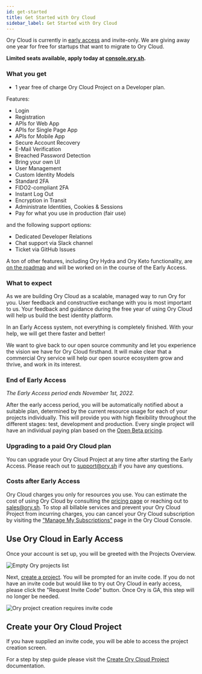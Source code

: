 ```yaml
---
id: get-started
title: Get Started with Ory Cloud
sidebar_label: Get Started with Ory Cloud
---
```


Ory Cloud is currently in [early access](./early-access.mdx) and invite-only. We
are giving away one year for free for startups that want to migrate to Ory
Cloud.

**Limited seats available, apply today at
[console.ory.sh](https://console.ory.sh/registration).**

### What you get

- 1 year free of charge Ory Cloud Project on a Developer plan.

Features:

- Login
- Registration
- APIs for Web App
- APIs for Single Page App
- APIs for Mobile App
- Secure Account Recovery
- E-Mail Verification
- Breached Password Detection
- Bring your own UI
- User Management
- Custom Identity Models
- Standard 2FA
- FIDO2-compliant 2FA
- Instant Log Out
- Encryption in Transit
- Administrate Identities, Cookies & Sessions
- Pay for what you use in production (fair use)

and the following support options:

- Dedicated Developer Relations
- Chat support via Slack channel
- Ticket via GitHub Issues

A ton of other features, including Ory Hydra and Ory Keto functionality, are
[on the roadmap](./early-access.mdx) and will be worked on in the course of the
Early Access.

### What to expect

As we are building Ory Cloud as a scalable, managed way to run Ory for you. User
feedback and constructive exchange with you is most important to us. Your
feedback and guidance during the free year of using Ory Cloud will help us build
the best identity platform.

In an Early Access system, not everything is completely finished. With your
help, we will get there faster and better!

We want to give back to our open source community and let you experience the
vision we have for Ory Cloud firsthand. It will make clear that a commercial Ory
service will help our open source ecosystem grow and thrive, and work in its
interest.

### End of Early Access

_The Early Access period ends November 1st, 2022._

After the early access period, you will be automatically notified about a
suitable plan, determined by the current resource usage for each of your
projects individually. This will provide you with high flexibility throughout
the different stages: test, development and production. Every single project
will have an individual paying plan based on the
[Open Beta pricing](https://www.ory.sh/pricing/).

### Upgrading to a paid Ory Cloud plan

You can upgrade your Ory Cloud Project at any time after starting the Early
Access. Please reach out to support@ory.sh if you have any questions.

### Costs after Early Access

Ory Cloud charges you only for resources you use. You can estimate the cost of
using Ory Cloud by consulting the [pricing page](https://www.ory.sh/pricing/) or
reaching out to sales@ory.sh. To stop all billable services and prevent your Ory
Cloud Project from incurring charges, you can cancel your Ory Cloud subscription
by visiting the
["Manage My Subscriptions"](https://api.console.ory.sh/backoffice/public/customer/portal)
page in the Ory Cloud Console.

## Use Ory Cloud in Early Access

Once your account is set up, you will be greeted with the Projects Overview.

![Empty Ory projects list](./images/get-started/project-list-empty.png)

Next, [create a project](https://console.ory.sh/projects/create). You will be
prompted for an invite code. If you do not have an invite code but would like to
try out Ory Cloud in early access, please click the "Request Invite Code"
button. Once Ory is GA, this step will no longer be needed.

![Ory project creation requires invite code](./images/get-started/create-project-invite-code.png)

## Create your Ory Cloud Project

If you have supplied an invite code, you will be able to access the project
creation screen.

For a step by step guide please visit the
[Create Ory Cloud Project](./start-building/create-project.mdx) documentation.
